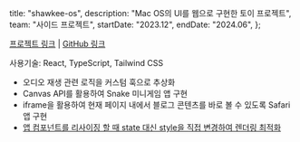  title: "shawkee-os",
  description: "Mac OS의 UI를 웹으로 구현한 토이 프로젝트",
  team: "사이드 프로젝트",
  startDate: "2023.12",
  endDate: "2024.06",
};

[프로젝트 링크](https://shawkee-os.vercel.app/) | [GitHub 링크](https://github.com/shaw-kee/shawkee-os)

사용기술: React, TypeScript, Tailwind CSS

- 오디오 재생 관련 로직을 커스텀 훅으로 추상화
- Canvas API를 활용하여 Snake 미니게임 앱 구현
- iframe을 활용하여 현재 페이지 내에서 블로그 콘텐츠를 바로 볼 수 있도록 Safari 앱 구현
- [앱 컴포넌트를 리사이징 할 때 state 대신 style을 직접 변경하여 렌더링 최적화](https://github.com/shaw-kee/shawkee-os/pull/21)
